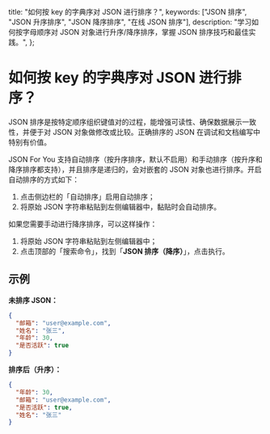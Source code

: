 
  title: "如何按 key 的字典序对 JSON 进行排序？",
  keywords: ["JSON 排序", "JSON 升序排序", "JSON 降序排序", "在线 JSON 排序"],
  description: "学习如何按字母顺序对 JSON 对象进行升序/降序排序，掌握 JSON 排序技巧和最佳实践。",
};

# 如何按 key 的字典序对 JSON 进行排序？

JSON 排序是按特定顺序组织键值对的过程，能增强可读性、确保数据展示一致性，并便于对 JSON 对象做修改或比较。正确排序的 JSON 在调试和文档编写中特别有价值。

JSON For You 支持自动排序（按升序排序，默认不启用）和手动排序（按升序和降序排序都支持），并且排序是递归的，会对嵌套的 JSON 对象也进行排序。开启自动排序的方式如下：

1. 点击侧边栏的「自动排序」启用自动排序；
2. 将原始 JSON 字符串粘贴到左侧编辑器中，黏贴时会自动排序。

如果您需要手动进行降序排序，可以这样操作：

1. 将原始 JSON 字符串粘贴到左侧编辑器中；
2. 点击顶部的「搜索命令」，找到「**JSON 排序（降序）**」，点击执行。

## 示例

**未排序 JSON：**

```json
{
  "邮箱": "user@example.com",
  "姓名": "张三",
  "年龄": 30,
  "是否活跃": true
}
```

**排序后（升序）：**

```json
{
  "年龄": 30,
  "邮箱": "user@example.com",
  "是否活跃": true,
  "姓名": "张三"
}
```

<Refer />
